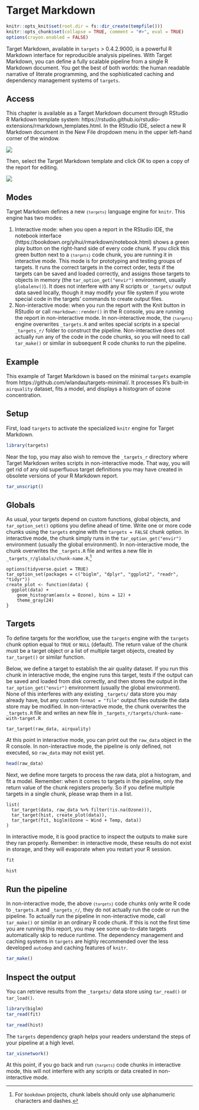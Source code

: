 # Target Markdown {#markdown}

```r
knitr::opts_knit$set(root.dir = fs::dir_create(tempfile()))
knitr::opts_chunk$set(collapse = TRUE, comment = "#>", eval = TRUE)
options(crayon.enabled = FALSE)
```

Target Markdown, available in `targets` > 0.4.2.9000, is a powerful R Markdown interface for reproducible analysis pipelines. With Target Markdown, you can define a fully scalable pipeline from a single R Markdown document. You get the best of both worlds: the human readable narrative of literate programming, and the sophisticated caching and dependency management systems of `targets`.

## Access

This chapter is available as a Target Markdown document through RStudio R Markdown template system: https://rstudio.github.io/rstudio-extensions/rmarkdown_templates.html. In the RStudio IDE, select a new R Markdown document in the New File dropdown menu in the upper left-hand corner of the window.

![](./man/figures/new_rmd.png)

Then, select the Target Markdown template and click OK to open a copy of the report for editing.

![](./man/figures/target_markdown.png)

## Modes

Target Markdown defines a new <code>```{targets}```</code> language engine for `knitr`. This engine has two modes:

1. Interactive mode: when you open a report in the RStudio IDE, the notebook interface (https://bookdown.org/yihui/rmarkdown/notebook.html) shows a green play button on the right-hand side of every code chunk. If you click this green button next to a <code>```{targets}```</code> code chunk, you are running it in interactive mode. This mode is for prototyping and testing groups of targets. It runs the correct targets in the correct order, tests if the targets can be saved and loaded correctly, and assigns those targets to objects in memory (the `tar_option_get("envir")` environment, usually `globalenv()`). It does not interfere with any R scripts or `_targets/` output data saved locally, though it may modify your file system if you wrote special code in the targets' commands to create output files.
2. Non-interactive mode: when you run the report with the Knit button in RStudio or call `rmarkdown::render()` in the R console, you are running the report in non-interactive mode. In non-interactive mode, the <code>```{targets}```</code> engine overwrites `_targets.R` and writes special scripts in a special `_targets_r/` folder to construct the pipeline. Non-interactive does not actually run any of the code in the code chunks, so you will need to call `tar_make()` or similar in subsequent R code chunks to run the pipeline.

## Example

This example of Target Markdown is based on the minimal `targets` example from https://github.com/wlandau/targets-minimal/. It processes R's built-in `airquality` dataset, fits a model, and displays a histogram of ozone concentration.

## Setup

First, load `targets` to activate the specialized `knitr` engine for Target Markdown.

```r
library(targets)
```

Near the top, you may also wish to remove the `_targets_r` directory where Target Markdown writes scripts in non-interactive mode. That way, you will get rid of any old superfluous target definitions you may have created in obsolete versions of your R Markdown report.

```r
tar_unscript()
```

## Globals

As usual, your targets depend on custom functions, global objects, and `tar_option_set()` options you define ahead of time. Write one or more code chunks using the `targets` engine with the `targets = FALSE` chunk option. In interactive mode, the chunk simply runs in the `tar_option_get("envir")` environment (usually the global environment). In non-interactive mode, the chunk overwrites the `_targets.R` file and writes a new file in `_targets_r/globals/chunk-name.R`.^[For `bookdown` projects, chunk labels should only use alphanumeric characters and dashes.]

```targets
options(tidyverse.quiet = TRUE)
tar_option_set(packages = c("biglm", "dplyr", "ggplot2", "readr", "tidyr"))
create_plot <- function(data) {
  ggplot(data) +
    geom_histogram(aes(x = Ozone), bins = 12) +
    theme_gray(24)
}
```

## Targets

To define targets for the workflow, use the `targets` engine with the `targets` chunk option equal to `TRUE` or `NULL` (default). The return value of the chunk must be a target object or a list of multiple target objects, created by `tar_target()` or similar function.

Below, we define a target to establish the air quality dataset. If you run this chunk in interactive mode, the engine runs this target, tests if the output can be saved and loaded from disk correctly, and then stores the output in the `tar_option_get("envir")` environment (usually the global environment). None of this interferes with any existing `_targets/` data store you may already have, but any custom `format = "file"` output files outside the data store may be modified. In non-interactive mode, the chunk overwrites the `_targets.R` file and writes an new file in `_targets_r/targets/chunk-name-with-target.R`

```targets
tar_target(raw_data, airquality)
```
At this point in interactive mode, you can print out the `raw_data` object in the R console. In non-interactive mode, the pipeline is only defined, not executed, so `raw_data` may not exist yet.

```r
head(raw_data)
```

Next, we define more targets to process the raw data, plot a histogram, and fit a model. Remember: when it comes to targets in the pipeline, only the return value of the chunk registers properly. So if you define multiple targets in a single chunk, please wrap them in a list.

```targets
list(
  tar_target(data, raw_data %>% filter(!is.na(Ozone))),
  tar_target(hist, create_plot(data)),
  tar_target(fit, biglm(Ozone ~ Wind + Temp, data))
)
```

In interactive mode, it is good practice to inspect the outputs to make sure they ran properly. Remember: in interactive mode, these results do not exist in storage, and they will evaporate when you restart your R session.

```r
fit
```

```r
hist
```

## Run the pipeline

In non-interactive mode, the above <code>```{targets}```</code> code chunks only write R code to `_targets.R` and `_targets_r/`, they do not actually run the code or run the pipeline. To actually run the pipeline in non-interactive mode, call `tar_make()` or similar in an ordinary R code chunk. If this is not the first time you are running this report, you may see some up-to-date targets automatically skip to reduce runtime. The dependency management and caching systems in `targets` are highly recommended over the less developed `autodep` and caching features of `knitr`.

```r
tar_make()
```

## Inspect the output

You can retrieve results from the `_targets/` data store using `tar_read()` or `tar_load()`.

```r
library(biglm)
tar_read(fit)
```

```r
tar_read(hist)
```

The `targets` dependency graph helps your readers understand the steps of your pipeline at a high level.

```r
tar_visnetwork()
```

At this point, if you go back and run <code>```{targets}```</code> code chunks in interactive mode, this will not interfere with any scripts or data created in non-interactive mode.
